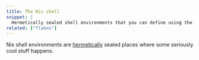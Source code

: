 ```yaml
---
title: The Nix shell
snippet: |
  Hermetically sealed shell environments that you can define using the Nix language.
related: ["flakes"]
---
```


Nix shell environments are [hermetically] sealed places where some seriously cool stuff happens.

[hermetically]: /concepts/hermeticity
